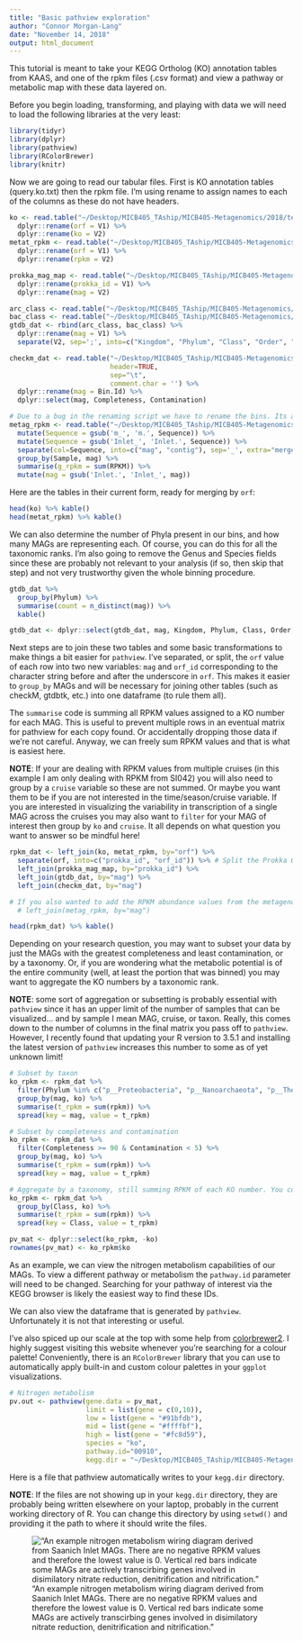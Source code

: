 ```yaml
---
title: "Basic pathview exploration"
author: "Connor Morgan-Lang"
date: "November 14, 2018"
output: html_document
---
```


This tutorial is meant to take your KEGG Ortholog (KO) annotation tables from KAAS, and one of the rpkm files (.csv format) and view a pathway or metabolic map with these data layered on.

Before you begin loading, transforming, and playing with data we will need to load the following libraries at the very least:

```r
library(tidyr)
library(dplyr)
library(pathview)
library(RColorBrewer)
library(knitr)
```

Now we are going to read our tabular files. First is KO annotation tables (query.ko.txt) then the rpkm file. I'm using rename to assign names to each of the columns as these do not have headers.

```r
ko <- read.table("~/Desktop/MICB405_TAship/MICB405-Metagenomics/2018/testing/SaanichInlet_150m_MAG_ORFs.KAAS.tsv") %>% 
  dplyr::rename(orf = V1) %>% 
  dplyr::rename(ko = V2)
metat_rpkm <- read.table("~/Desktop/MICB405_TAship/MICB405-Metagenomics/2018/testing/SI042_SaanichInlet_150m_MAG_ORFs_rpkm.txt", sep=',') %>% 
  dplyr::rename(orf = V1) %>% 
  dplyr::rename(rpkm = V2)

prokka_mag_map <- read.table("~/Desktop/MICB405_TAship/MICB405-Metagenomics/2018/testing/Prokka_MAG_map.csv", header=F, sep=',') %>% 
  dplyr::rename(prokka_id = V1) %>% 
  dplyr::rename(mag = V2)

arc_class <- read.table("~/Desktop/MICB405_TAship/MICB405-Metagenomics/2018/testing/gtdbtk.ar122.classification_pplacer.tsv", sep="\t")
bac_class <- read.table("~/Desktop/MICB405_TAship/MICB405-Metagenomics/2018/testing/gtdbtk.bac120.classification_pplacer.tsv", sep="\t")
gtdb_dat <- rbind(arc_class, bac_class) %>% 
  dplyr::rename(mag = V1) %>% 
  separate(V2, sep=';', into=c("Kingdom", "Phylum", "Class", "Order", "Family", "Genus", "Species"))

checkm_dat <- read.table("~/Desktop/MICB405_TAship/MICB405-Metagenomics/2018/testing/MetaBAT2_SaanichInlet_150m_min1500_checkM_stdout.tsv",
                         header=TRUE,
                         sep="\t",
                         comment.char = '') %>% 
  dplyr::rename(mag = Bin.Id) %>% 
  dplyr::select(mag, Completeness, Contamination)

# Due to a bug in the renaming script we have to rename the bins. Its a bit hacky but works using tidyverse functions
metag_rpkm <- read.table("~/Desktop/MICB405_TAship/MICB405-Metagenomics/2018/testing/SaanichInlet_150m_binned.rpkm.csv", header=T, sep=',') %>% 
  mutate(Sequence = gsub('m_', 'm.', Sequence)) %>% 
  mutate(Sequence = gsub('Inlet_', 'Inlet.', Sequence)) %>% 
  separate(col=Sequence, into=c("mag", "contig"), sep='_', extra="merge") %>% 
  group_by(Sample, mag) %>% 
  summarise(g_rpkm = sum(RPKM)) %>% 
  mutate(mag = gsub('Inlet.', 'Inlet_', mag))

```

Here are the tables in their current form, ready for merging by `orf`:
```r
head(ko) %>% kable()
head(metat_rpkm) %>% kable()
```

We can also determine the number of Phyla present in our bins, and how many MAGs are representing each. Of course, you can do this for all the taxonomic ranks. I'm also going to remove the Genus and Species fields since these are probably not relevant to your analysis (if so, then skip that step) and not very trustworthy given the whole binning procedure.
```r
gtdb_dat %>% 
  group_by(Phylum) %>% 
  summarise(count = n_distinct(mag)) %>% 
  kable()

gtdb_dat <- dplyr::select(gtdb_dat, mag, Kingdom, Phylum, Class, Order, Family)
```

Next steps are to join these two tables and some basic transformations to make things a bit easier for `pathview`. 
I've separated, or split, the `orf` value of each row into two new variables: `mag` and `orf_id` corresponding to the character string before and after the underscore in `orf`. This makes it easier to `group_by` MAGs and will be necessary for joining other tables (such as checkM, gtdbtk, etc.) into one dataframe (to rule them all).

The `summarise` code is summing all RPKM values assigned to a KO number for each MAG. This is useful to prevent multiple rows in an eventual matrix for pathview for each copy found. Or accidentally dropping those data if we're not careful. Anyway, we can freely sum RPKM values and that is what is easiest here.

__NOTE__: If your are dealing with RPKM values from multiple cruises (in this example I am only dealing with RPKM from SI042) you will also need to group by a `cruise` variable so these are not summed. Or maybe you want them to be if you are not interested in the time/season/cruise variable. 
If you are interested in visualizing the variability in transcription of a single MAG across the cruises you may also want to `filter` for your MAG of interest then group by `ko` and `cruise`. It all depends on what question you want to answer so be mindful here!

```r

rpkm_dat <- left_join(ko, metat_rpkm, by="orf") %>%
  separate(orf, into=c("prokka_id", "orf_id")) %>% # Split the Prokka ORF names into MAG identifier and ORF number for joining
  left_join(prokka_mag_map, by="prokka_id") %>% 
  left_join(gtdb_dat, by="mag") %>% 
  left_join(checkm_dat, by="mag")

# If you also wanted to add the RPKM abundance values from the metagenome:
  # left_join(metag_rpkm, by="mag")

head(rpkm_dat) %>% kable()

```

Depending on your research question, you may want to subset your data by just the MAGs with the greatest completeness and least contamination, or by a taxonomy. Or, if you are wondering what the metabolic potential is of the entire community (well, at least the portion that was binned) you may want to aggregate the KO numbers by a taxonomic rank. 

__NOTE__: some sort of aggregation or subsetting is probably essential with `pathview` since it has an upper limit of the number of samples that can be visualized... and by sample I mean MAG, cruise, or taxon. Really, this comes down to the number of columns in the final matrix you pass off to `pathview`. However, I recently found that updating your R version to 3.5.1 and installing the latest version of `pathview` increases this number to some as of yet unknown limit!

```r

# Subset by taxon
ko_rpkm <- rpkm_dat %>%
  filter(Phylum %in% c("p__Proteobacteria", "p__Nanoarchaeota", "p__Thermoplasmatota")) %>%
  group_by(mag, ko) %>% 
  summarise(t_rpkm = sum(rpkm)) %>% 
  spread(key = mag, value = t_rpkm)

# Subset by completeness and contamination
ko_rpkm <- rpkm_dat %>% 
  filter(Completeness >= 90 & Contamination < 5) %>% 
  group_by(mag, ko) %>% 
  summarise(t_rpkm = sum(rpkm)) %>% 
  spread(key = mag, value = t_rpkm)

# Aggregate by a taxonomy, still summing RPKM of each KO number. You could use mean() instead.
ko_rpkm <- rpkm_dat %>%
  group_by(Class, ko) %>% 
  summarise(t_rpkm = sum(rpkm)) %>% 
  spread(key = Class, value = t_rpkm)

pv_mat <- dplyr::select(ko_rpkm, -ko)
rownames(pv_mat) <- ko_rpkm$ko

```

As an example, we can view the nitrogen metabolism capabilities of our MAGs. To view a different pathway or metabolism the `pathway.id` parameter will need to be changed. Searching for your pathway of interest via the KEGG browser is likely the easiest way to find these IDs.

We can also view the dataframe that is generated by `pathview`. Unfortunately it is not that interesting or useful.

I've also spiced up our scale at the top with some help from [colorbrewer2](http://colorbrewer2.org/#type=sequential&scheme=BuGn&n=3). I highly suggest visiting this website whenever you're searching for a colour palette! Conveniently, there is an `RColorBrewer` library that you can use to automatically apply built-in and custom colour palettes in your `ggplot` visualizations.

```r

# Nitrogen metabolism
pv.out <- pathview(gene.data = pv_mat,
                   limit = list(gene = c(0,10)),
                   low = list(gene = "#91bfdb"),
                   mid = list(gene = "#ffffbf"),
                   high = list(gene = "#fc8d59"),
                   species = "ko",
                   pathway.id="00910",
                   kegg.dir = "~/Desktop/MICB405_TAship/MICB405-Metagenomics/2018/")


```


Here is a file that pathview automatically writes to your `kegg.dir` directory.

__NOTE__: If the files are not showing up in your `kegg.dir` directory, they are probably being written elsewhere on your laptop, probably in the current working directory of R. You can change this directory by using `setwd()` and providing it the path to where it should write the files.

!["An example nitrogen metabolism wiring diagram derived from Saanich Inlet MAGs. There are no negative RPKM values and therefore the lowest value is 0. Vertical red bars indicate some MAGs are actively transcirbing genes involved in disimilatory nitrate reduction, denitrification and nitrification."](/home/connor/Desktop/MICB405_TAship/MICB405-Metagenomics/2018/ko00910.pathview.multi.png)

